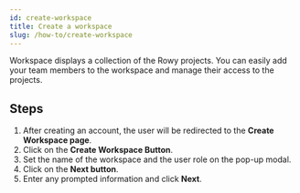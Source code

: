 ```yaml
---
id: create-workspace
title: Create a workspace
slug: /how-to/create-workspace
---
```


Workspace displays a collection of the Rowy projects. You can easily add your team members to the 
workspace and manage their access to the projects.

## Steps

1. After creating an account, the user will be redirected to the **Create Workspace page**.
2. Click on the **Create Workspace Button**.
3. Set the name of the workspace and the user role on the pop-up modal.
4. Click on the **Next button**.
5. Enter any prompted information and click **Next**.